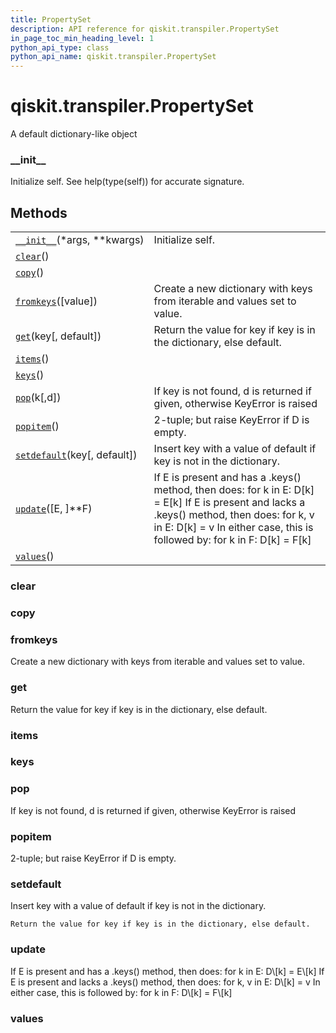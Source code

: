 ```yaml
---
title: PropertySet
description: API reference for qiskit.transpiler.PropertySet
in_page_toc_min_heading_level: 1
python_api_type: class
python_api_name: qiskit.transpiler.PropertySet
---
```


# qiskit.transpiler.PropertySet

<Class id="qiskit.transpiler.PropertySet" github="https://github.com/qiskit/qiskit/tree/stable/0.18/qiskit/transpiler/propertyset.py" signature="PropertySet">
  A default dictionary-like object

  ### \_\_init\_\_

  <Function id="qiskit.transpiler.PropertySet.__init__" name="__init__" signature="__init__(*args, **kwargs)">
    Initialize self. See help(type(self)) for accurate signature.
  </Function>

  ## Methods

  |                                                                                                                       |                                                                                                                                                                                                                               |
  | --------------------------------------------------------------------------------------------------------------------- | ----------------------------------------------------------------------------------------------------------------------------------------------------------------------------------------------------------------------------- |
  | [`__init__`](#qiskit.transpiler.PropertySet.__init__ "qiskit.transpiler.PropertySet.__init__")(\*args, \*\*kwargs)    | Initialize self.                                                                                                                                                                                                              |
  | [`clear`](#qiskit.transpiler.PropertySet.clear "qiskit.transpiler.PropertySet.clear")()                               |                                                                                                                                                                                                                               |
  | [`copy`](#qiskit.transpiler.PropertySet.copy "qiskit.transpiler.PropertySet.copy")()                                  |                                                                                                                                                                                                                               |
  | [`fromkeys`](#qiskit.transpiler.PropertySet.fromkeys "qiskit.transpiler.PropertySet.fromkeys")(\[value])              | Create a new dictionary with keys from iterable and values set to value.                                                                                                                                                      |
  | [`get`](#qiskit.transpiler.PropertySet.get "qiskit.transpiler.PropertySet.get")(key\[, default])                      | Return the value for key if key is in the dictionary, else default.                                                                                                                                                           |
  | [`items`](#qiskit.transpiler.PropertySet.items "qiskit.transpiler.PropertySet.items")()                               |                                                                                                                                                                                                                               |
  | [`keys`](#qiskit.transpiler.PropertySet.keys "qiskit.transpiler.PropertySet.keys")()                                  |                                                                                                                                                                                                                               |
  | [`pop`](#qiskit.transpiler.PropertySet.pop "qiskit.transpiler.PropertySet.pop")(k\[,d])                               | If key is not found, d is returned if given, otherwise KeyError is raised                                                                                                                                                     |
  | [`popitem`](#qiskit.transpiler.PropertySet.popitem "qiskit.transpiler.PropertySet.popitem")()                         | 2-tuple; but raise KeyError if D is empty.                                                                                                                                                                                    |
  | [`setdefault`](#qiskit.transpiler.PropertySet.setdefault "qiskit.transpiler.PropertySet.setdefault")(key\[, default]) | Insert key with a value of default if key is not in the dictionary.                                                                                                                                                           |
  | [`update`](#qiskit.transpiler.PropertySet.update "qiskit.transpiler.PropertySet.update")(\[E, ]\*\*F)                 | If E is present and has a .keys() method, then does: for k in E: D\[k] = E\[k] If E is present and lacks a .keys() method, then does: for k, v in E: D\[k] = v In either case, this is followed by: for k in F: D\[k] = F\[k] |
  | [`values`](#qiskit.transpiler.PropertySet.values "qiskit.transpiler.PropertySet.values")()                            |                                                                                                                                                                                                                               |

  ### clear

  <Function id="qiskit.transpiler.PropertySet.clear" name="clear" signature="clear() → None. Remove all items from D." />

  ### copy

  <Function id="qiskit.transpiler.PropertySet.copy" name="copy" signature="copy() → a shallow copy of D" />

  ### fromkeys

  <Function id="qiskit.transpiler.PropertySet.fromkeys" name="fromkeys" signature="fromkeys(value=None, /)">
    Create a new dictionary with keys from iterable and values set to value.
  </Function>

  ### get

  <Function id="qiskit.transpiler.PropertySet.get" name="get" signature="get(key, default=None, /)">
    Return the value for key if key is in the dictionary, else default.
  </Function>

  ### items

  <Function id="qiskit.transpiler.PropertySet.items" name="items" signature="items() → a set-like object providing a view on D’s items" />

  ### keys

  <Function id="qiskit.transpiler.PropertySet.keys" name="keys" signature="keys() → a set-like object providing a view on D’s keys" />

  ### pop

  <Function id="qiskit.transpiler.PropertySet.pop" name="pop" signature="pop(k[, d]) → v, remove specified key and return the corresponding value.">
    If key is not found, d is returned if given, otherwise KeyError is raised
  </Function>

  ### popitem

  <Function id="qiskit.transpiler.PropertySet.popitem" name="popitem" signature="popitem() → (k, v), remove and return some (key, value) pair as a">
    2-tuple; but raise KeyError if D is empty.
  </Function>

  ### setdefault

  <Function id="qiskit.transpiler.PropertySet.setdefault" name="setdefault" signature="setdefault(key, default=None, /)">
    Insert key with a value of default if key is not in the dictionary.

    Return the value for key if key is in the dictionary, else default.
  </Function>

  ### update

  <Function id="qiskit.transpiler.PropertySet.update" name="update" signature="update([E, ]**F) → None. Update D from dict/iterable E and F.">
    If E is present and has a .keys() method, then does: for k in E: D\[k] = E\[k] If E is present and lacks a .keys() method, then does: for k, v in E: D\[k] = v In either case, this is followed by: for k in F: D\[k] = F\[k]
  </Function>

  ### values

  <Function id="qiskit.transpiler.PropertySet.values" name="values" signature="values() → an object providing a view on D’s values" />
</Class>

